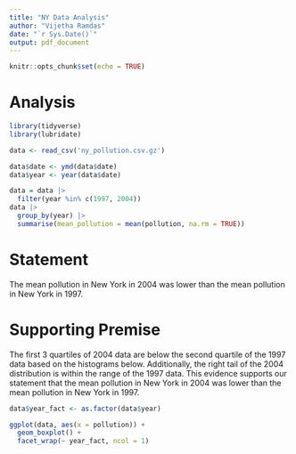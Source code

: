 ```yaml
---
title: "NY Data Analysis"
author: "Vijetha Ramdas"
date: "`r Sys.Date()`"
output: pdf_document
---
```


```r
knitr::opts_chunk$set(echo = TRUE)
```

# Analysis

```r
library(tidyverse)
library(lubridate)

data <- read_csv('ny_pollution.csv.gz')

data$date <- ymd(data$date)
data$year <- year(data$date)

data = data |>
  filter(year %in% c(1997, 2004)) 
data |>
  group_by(year) |>
  summarise(mean_pollution = mean(pollution, na.rm = TRUE))
```

# Statement
The mean pollution in New York in 2004 was lower than the mean pollution in New York in 1997.

# Supporting Premise

The first 3 quartiles of 2004 data are below the second quartile of the 1997 data based on the histograms below. Additionally, the right tail of the 2004 distribution is within the range of the 1997 data. This evidence supports our statement that the mean pollution in New York in 2004 was lower than the mean pollution in New York in 1997.

```r
data$year_fact <- as.factor(data$year)

ggplot(data, aes(x = pollution)) +
  geom_boxplot() +
  facet_wrap(~ year_fact, ncol = 1)
```

